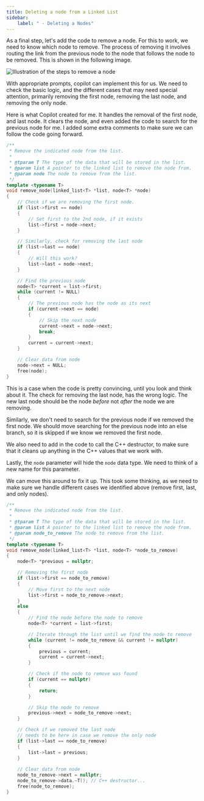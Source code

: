 ```yaml
---
title: Deleting a node from a Linked List
sidebar:
    label: " - Deleting a Nodes"
---
```


As a final step, let's add the code to remove a node. For this to work, we need to know which node to remove. The process of removing it involves routing the link from the previous node to the node that follows the node to be removed. This is shown in the following image.

![Illustration of the steps to remove a node](./images/list-delete.png)

With appropriate prompts, copilot can implement this for us. We need to check the basic logic, and the different cases that may need special attention, primarily removing the first node, removing the last node, and removing the only node.

Here is what Copilot created for me. It handles the removal of the first node, and last node. It clears the node, and even added the code to search for the previous node for me. I added some extra comments to make sure we can follow the code going forward.

```cpp
/**
 * Remove the indicated node from the list.
 * 
 * @tparam T The type of the data that will be stored in the list.
 * @param list A pointer to the linked list to remove the node from.
 * @param node The node to remove from the list.
 */
template <typename T>
void remove_node(linked_list<T> *list, node<T> *node)
{
    // Check if we are removing the first node.
    if (list->first == node) 
    {
        // Set first to the 2nd node, if it exists
        list->first = node->next;
    }

    // Similarly, check for removing the last node
    if (list->last == node) 
    {
        // Will this work?
        list->last = node->next;
    }

    // Find the previous node
    node<T> *current = list->first;
    while (current != NULL) 
    {
        // The previous node has the node as its next
        if (current->next == node) 
        {
            // Skip the next node
            current->next = node->next;
            break;
        }
        current = current->next;
    }

    // Clear data from node
    node->next = NULL;
    free(node);
}
```

This is a case when the code is pretty convincing, until you look and think about it. The check for removing the last node, has the wrong logic. The new last node should be the node *before* not *after* the node we are removing.

Similarly, we don't need to search for the previous node if we removed the first node. We should move searching for the previous node into an else branch, so it is skipped if we know we removed the first node.

We also need to add in the code to call the C++ destructor, to make sure that it cleans up anything in the C++ values that we work with.

Lastly, the `node` parameter will hide the `node` data type. We need to think of a new name for this parameter.

We can move this around to fix it up. This took some thinking, as we need to make sure we handle different cases we identified above (remove first, last, and only nodes).

<Accordion>
  <AccordionItem header="My code for if you get stuck">

```cpp
/**
 * Remove the indicated node from the list.
 * 
 * @tparam T The type of the data that will be stored in the list.
 * @param list A pointer to the linked list to remove the node from.
 * @param node_to_remove The node to remove from the list.
 */
template <typename T>
void remove_node(linked_list<T> *list, node<T> *node_to_remove)
{
    node<T> *previous = nullptr;

    // Removing the first node
    if (list->first == node_to_remove) 
    {
        // Move first to the next node
        list->first = node_to_remove->next;
    }
    else
    {
        // Find the node before the node to remove
        node<T> *current = list->first;

        // Iterate through the list until we find the node to remove
        while (current != node_to_remove && current != nullptr) 
        {
            previous = current;
            current = current->next;
        }

        // Check if the node to remove was found
        if (current == nullptr) 
        {
            return;
        }

        // Skip the node to remove
        previous->next = node_to_remove->next;
    }

    // Check if we removed the last node
    // needs to be here in case we remove the only node
    if (list->last == node_to_remove) 
    {
        list->last = previous;
    }
    
    // Clear data from node
    node_to_remove->next = nullptr;
    node_to_remove->data.~T(); // C++ destructor...
    free(node_to_remove);
}
```

  </AccordionItem>
</Accordion>
